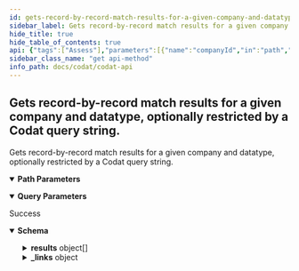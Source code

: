 ```yaml
---
id: gets-record-by-record-match-results-for-a-given-company-and-datatype-optionally-restricted-by-a-codat-query-string
sidebar_label: Gets record-by-record match results for a given company and datatype, optionally restricted by a Codat query string.
hide_title: true
hide_table_of_contents: true
api: {"tags":["Assess"],"parameters":[{"name":"companyId","in":"path","required":true,"schema":{"type":"string","format":"uuid"}},{"name":"dataType","in":"path","required":true,"schema":{"type":"string"}},{"name":"page","in":"query","schema":{"type":"integer","format":"int32","default":1}},{"name":"query","in":"query","schema":{"type":"string"}},{"name":"pageSize","in":"query","schema":{"type":"integer","format":"int32"}},{"name":"orderBy","in":"query","schema":{"type":"string"}}],"responses":{"200":{"description":"Success","content":{"application/json":{"schema":{"required":["pageNumber","pageSize","totalResults"],"type":"object","properties":{"results":{"type":"array","items":{"type":"object","properties":{"type":{"type":"string","nullable":true},"connectionId":{"type":"string"},"id":{"type":"string","nullable":true},"date":{"type":"string","format":"date-time"},"description":{"type":"string","nullable":true},"amount":{"type":"number","format":"double","nullable":true},"currency":{"type":"string","nullable":true},"matches":{"type":"array","items":"circular()","nullable":true}},"additionalProperties":false},"nullable":true},"pageNumber":{"type":"integer","format":"int32"},"pageSize":{"type":"integer","format":"int32"},"totalResults":{"type":"integer","format":"int32"},"_links":{"type":"object","additionalProperties":{"type":"object","properties":{"href":{"type":"string","nullable":true}},"additionalProperties":false},"nullable":true}},"additionalProperties":false}}}}},"security":[{"CodatLogin":[]},{"APIKeyAuth":[]}],"description":"Gets record-by-record match results for a given company and datatype, optionally restricted by a Codat query string.","method":"get","path":"/data/companies/{companyId}/assess/dataTypes/{dataType}/dataIntegrity/details","servers":[{"url":"https://api.codat.io","description":"Codat API (Production)"}],"securitySchemes":{"AuthorizationHeader":{"type":"apiKey","description":"The word \"Basic\" followed by a space and your API Key, base64 encoded, which can be found [here](https://portal-integration.codat.io/#/profile)","name":"Authorization","in":"header"}},"info":{"title":"Codat API","description":"[What's changed in our Swagger](https://docs.codat.io/docs/new-swagger-ui)","version":"v1"},"postman":{"name":"Gets record-by-record match results for a given company and datatype, optionally restricted by a Codat query string.","description":{"type":"text/plain"},"url":{"path":["data","companies",":companyId","assess","dataTypes",":dataType","dataIntegrity","details"],"host":["{{baseUrl}}"],"query":[{"disabled":false,"key":"page","value":""},{"disabled":false,"key":"query","value":""},{"disabled":false,"key":"pageSize","value":""},{"disabled":false,"key":"orderBy","value":""}],"variable":[{"disabled":false,"description":{"content":"(Required) ","type":"text/plain"},"type":"any","value":"","key":"companyId"},{"disabled":false,"description":{"content":"(Required) ","type":"text/plain"},"type":"any","value":"","key":"dataType"}]},"header":[{"key":"Accept","value":"application/json"}],"method":"GET"}}
sidebar_class_name: "get api-method"
info_path: docs/codat/codat-api
---
```



## Gets record-by-record match results for a given company and datatype, optionally restricted by a Codat query string.



Gets record-by-record match results for a given company and datatype, optionally restricted by a Codat query string.

<details style={{"marginBottom":"1rem"}} data-collapsed={false} open={true}><summary style={{}}><strong>Path Parameters</strong></summary><div><ul><ParamsItem className={"paramsItem"} param={{"name":"companyId","in":"path","required":true,"schema":{"type":"string","format":"uuid"}}}></ParamsItem><ParamsItem className={"paramsItem"} param={{"name":"dataType","in":"path","required":true,"schema":{"type":"string"}}}></ParamsItem></ul></div></details><details style={{"marginBottom":"1rem"}} data-collapsed={false} open={true}><summary style={{}}><strong>Query Parameters</strong></summary><div><ul><ParamsItem className={"paramsItem"} param={{"name":"page","in":"query","schema":{"type":"integer","format":"int32","default":1}}}></ParamsItem><ParamsItem className={"paramsItem"} param={{"name":"query","in":"query","schema":{"type":"string"}}}></ParamsItem><ParamsItem className={"paramsItem"} param={{"name":"pageSize","in":"query","schema":{"type":"integer","format":"int32"}}}></ParamsItem><ParamsItem className={"paramsItem"} param={{"name":"orderBy","in":"query","schema":{"type":"string"}}}></ParamsItem></ul></div></details><div><ApiTabs><TabItem label={"200"} value={"200"}><div>

Success

</div><div><details style={{}} data-collapsed={false} open={true}><summary style={{"textAlign":"left"}}><strong>Schema</strong></summary><div style={{"textAlign":"left","marginLeft":"1rem"}}></div><ul style={{"marginLeft":"1rem"}}><SchemaItem collapsible={true} className={"schemaItem"}><details style={{}}><summary style={{}}><strong>results</strong><span style={{"opacity":"0.6"}}> object[]</span></summary><div style={{"marginLeft":"1rem"}}><SchemaItem collapsible={false} name={"type"} required={false} schemaDescription={undefined} schemaName={"string"} qualifierMessage={undefined}></SchemaItem><SchemaItem collapsible={false} name={"connectionId"} required={false} schemaDescription={undefined} schemaName={"string"} qualifierMessage={undefined}></SchemaItem><SchemaItem collapsible={false} name={"id"} required={false} schemaDescription={undefined} schemaName={"string"} qualifierMessage={undefined}></SchemaItem><SchemaItem collapsible={false} name={"date"} required={false} schemaDescription={undefined} schemaName={"date-time"} qualifierMessage={undefined}></SchemaItem><SchemaItem collapsible={false} name={"description"} required={false} schemaDescription={undefined} schemaName={"string"} qualifierMessage={undefined}></SchemaItem><SchemaItem collapsible={false} name={"amount"} required={false} schemaDescription={undefined} schemaName={"double"} qualifierMessage={undefined}></SchemaItem><SchemaItem collapsible={false} name={"currency"} required={false} schemaDescription={undefined} schemaName={"string"} qualifierMessage={undefined}></SchemaItem><SchemaItem collapsible={false} name={"matches"} required={false} schemaDescription={undefined} schemaName={"undefined[]"} qualifierMessage={undefined}></SchemaItem></div></details></SchemaItem><SchemaItem collapsible={false} name={"pageNumber"} required={true} schemaDescription={undefined} schemaName={"int32"} qualifierMessage={undefined}></SchemaItem><SchemaItem collapsible={false} name={"pageSize"} required={true} schemaDescription={undefined} schemaName={"int32"} qualifierMessage={undefined}></SchemaItem><SchemaItem collapsible={false} name={"totalResults"} required={true} schemaDescription={undefined} schemaName={"int32"} qualifierMessage={undefined}></SchemaItem><SchemaItem collapsible={true} className={"schemaItem"}><details style={{}}><summary style={{}}><strong>_links</strong><span style={{"opacity":"0.6"}}> object</span></summary><div style={{"marginLeft":"1rem"}}><li><div><code>property name*</code></div></li></div></details></SchemaItem></ul></details></div></TabItem></ApiTabs></div>
      